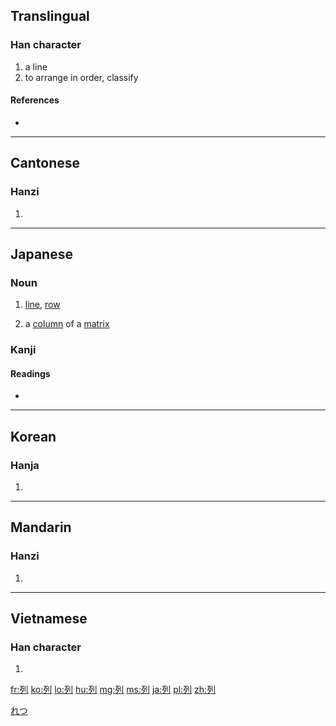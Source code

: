 ==Translingual==

===Han character===
{{Han char|rn=18|rad=刀|as=04|sn=6|four=1220<sub>0</sub>|canj=一弓中弓 (MNLN)|ids=⿰[[歹]][[刂]]}}

# a line
# to arrange in order, classify

====References====
* {{Han ref|kx=0137.260|dkj=01901|dj=0309.130|hdz=10325.050|uh=5217|ud=21015|bh=A643|bd=42563}}

----

==Cantonese==

===Hanzi===
{{yue-hanzi|jyut=|y=lit6}}

# {{defn|Cantonese|sort=刀04}}

----

==Japanese==

===Noun===
{{ja-noun|k|hira=れつ|rom=retsu}}

# [[line]], [[row]]
# {{mathematics|lang=ja}} a [[column]] of a [[matrix]]

===Kanji===
{{ja-kanji|grade=3|rs=刀04}}

====Readings====
* {{ja-readings|on=[[れつ]] (retsu), [[れい]] (rei)|kun=[[つらねる]] (tsuraneru)}}

[[Category:ja:Mathematics|れつ]]

----

==Korean==

===Hanja===
{{ko-hanja|hangeul=렬|rv=ryeol|mr=ryŏl}}

# {{defn|Korean|sort=刀04}}

----

==Mandarin==

===Hanzi===
{{cmn-hanzi|pin=[[liè]] ([[lie4]])|wg=lieh<sup>4</sup>}}

# {{defn|Mandarin|sort=刀04}}

----

==Vietnamese==

===Han character===
{{vi-hantu|[[liệt]], [[lít]], [[lịt]], [[lướt]], [[rịt]], [[lệch]], [[loẹt]], [[rệt]], [[riệt]], [[rít]]|rs=刀04}}

# {{defn|Vietnamese|sort=刀04}}

[[fr:列]]
[[ko:列]]
[[lo:列]]
[[hu:列]]
[[mg:列]]
[[ms:列]]
[[ja:列]]
[[pl:列]]
[[zh:列]]